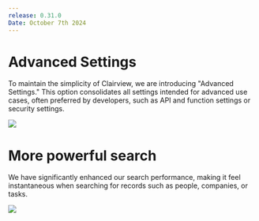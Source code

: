 ```yaml
---
release: 0.31.0
Date: October 7th 2024
---
```


# Advanced Settings

To maintain the simplicity of Clairview, we are introducing "Advanced Settings." This option consolidates all settings intended for advanced use cases, often preferred by developers, such as API and function settings or security settings.

![](/images/releases/0.31/0.31-advanced-settings.png)

# More powerful search

We have significantly enhanced our search performance, making it feel instantaneous when searching for records such as people, companies, or tasks.

![](/images/releases/0.31/0.31-search.png)
